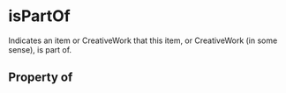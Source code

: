 # isPartOf

Indicates an item or CreativeWork that this item, or CreativeWork (in some sense), is part of.

## Property of




